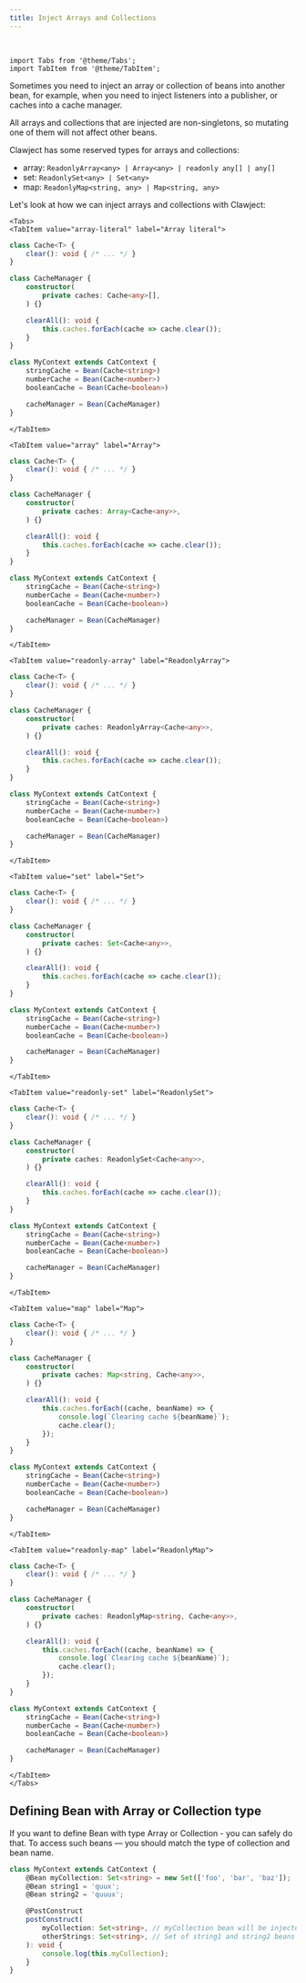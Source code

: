 ```yaml
---
title: Inject Arrays and Collections
---
```


<br/>

```mdx-code-block
import Tabs from '@theme/Tabs';
import TabItem from '@theme/TabItem';
```

Sometimes you need to inject an array or collection of beans into another bean,
for example, when you need to inject listeners into a publisher, or caches into a cache manager.

All arrays and collections that are injected are non-singletons, so mutating one of them will not affect other beans.

Clawject has some reserved types for arrays and collections:
  - array: `ReadonlyArray<any> | Array<any> | readonly any[] | any[]`
  - set: `ReadonlySet<any> | Set<any>`
  - map: `ReadonlyMap<string, any> | Map<string, any>`


Let's look at how we can inject arrays and collections with Clawject:

```mdx-code-block
<Tabs>
<TabItem value="array-literal" label="Array literal">
```

```ts
class Cache<T> {
    clear(): void { /* ... */ }
}

class CacheManager {
    constructor(
        private caches: Cache<any>[],
    ) {}

    clearAll(): void {
        this.caches.forEach(cache => cache.clear());
    }
}

class MyContext extends CatContext {
    stringCache = Bean(Cache<string>)
    numberCache = Bean(Cache<number>)
    booleanCache = Bean(Cache<boolean>)

    cacheManager = Bean(CacheManager)
}
```

```mdx-code-block
</TabItem>

<TabItem value="array" label="Array">
```

```ts
class Cache<T> {
    clear(): void { /* ... */ }
}

class CacheManager {
    constructor(
        private caches: Array<Cache<any>>,
    ) {}

    clearAll(): void {
        this.caches.forEach(cache => cache.clear());
    }
}

class MyContext extends CatContext {
    stringCache = Bean(Cache<string>)
    numberCache = Bean(Cache<number>)
    booleanCache = Bean(Cache<boolean>)

    cacheManager = Bean(CacheManager)
}
```

```mdx-code-block
</TabItem>

<TabItem value="readonly-array" label="ReadonlyArray">
```

```ts
class Cache<T> {
    clear(): void { /* ... */ }
}

class CacheManager {
    constructor(
        private caches: ReadonlyArray<Cache<any>>,
    ) {}

    clearAll(): void {
        this.caches.forEach(cache => cache.clear());
    }
}

class MyContext extends CatContext {
    stringCache = Bean(Cache<string>)
    numberCache = Bean(Cache<number>)
    booleanCache = Bean(Cache<boolean>)

    cacheManager = Bean(CacheManager)
}
```

```mdx-code-block
</TabItem>

<TabItem value="set" label="Set">
```

```ts
class Cache<T> {
    clear(): void { /* ... */ }
}

class CacheManager {
    constructor(
        private caches: Set<Cache<any>>,
    ) {}

    clearAll(): void {
        this.caches.forEach(cache => cache.clear());
    }
}

class MyContext extends CatContext {
    stringCache = Bean(Cache<string>)
    numberCache = Bean(Cache<number>)
    booleanCache = Bean(Cache<boolean>)

    cacheManager = Bean(CacheManager)
}
```

```mdx-code-block
</TabItem>

<TabItem value="readonly-set" label="ReadonlySet">
```

```ts
class Cache<T> {
    clear(): void { /* ... */ }
}

class CacheManager {
    constructor(
        private caches: ReadonlySet<Cache<any>>,
    ) {}

    clearAll(): void {
        this.caches.forEach(cache => cache.clear());
    }
}

class MyContext extends CatContext {
    stringCache = Bean(Cache<string>)
    numberCache = Bean(Cache<number>)
    booleanCache = Bean(Cache<boolean>)

    cacheManager = Bean(CacheManager)
}
```

```mdx-code-block
</TabItem>

<TabItem value="map" label="Map">
```

```ts
class Cache<T> {
    clear(): void { /* ... */ }
}

class CacheManager {
    constructor(
        private caches: Map<string, Cache<any>>,
    ) {}

    clearAll(): void {
        this.caches.forEach((cache, beanName) => {
            console.log(`Clearing cache ${beanName}`);
            cache.clear();
        });
    }
}

class MyContext extends CatContext {
    stringCache = Bean(Cache<string>)
    numberCache = Bean(Cache<number>)
    booleanCache = Bean(Cache<boolean>)

    cacheManager = Bean(CacheManager)
}
```

```mdx-code-block
</TabItem>

<TabItem value="readonly-map" label="ReadonlyMap">
```

```ts
class Cache<T> {
    clear(): void { /* ... */ }
}

class CacheManager {
    constructor(
        private caches: ReadonlyMap<string, Cache<any>>,
    ) {}

    clearAll(): void {
        this.caches.forEach((cache, beanName) => {
            console.log(`Clearing cache ${beanName}`);
            cache.clear();
        });
    }
}

class MyContext extends CatContext {
    stringCache = Bean(Cache<string>)
    numberCache = Bean(Cache<number>)
    booleanCache = Bean(Cache<boolean>)

    cacheManager = Bean(CacheManager)
}
```

```mdx-code-block
</TabItem>
</Tabs>
```

## Defining Bean with Array or Collection type
If you want to define Bean with type Array or Collection - you can safely do that.
To access such beans — you should match the type of collection and bean name.

```ts
class MyContext extends CatContext {
    @Bean myCollection: Set<string> = new Set(['foo', 'bar', 'baz']);
    @Bean string1 = 'quux';
    @Bean string2 = 'quuux';

    @PostConstruct
    postConstruct(
        myCollection: Set<string>, // myCollection bean will be injected
        otherStrings: Set<string>, // Set of string1 and string2 beans will be injected
    ): void {
        console.log(this.myCollection);
    }
}
```
